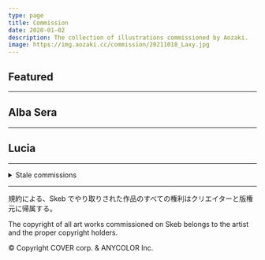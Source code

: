 ```yaml
---
type: page
title: Commission
date: 2020-01-02
description: The collection of illustrations commissioned by Aozaki.
image: https://img.aozaki.cc/commission/20211018_Laxy.jpg
---
```



## Featured

<Featured Featured="true" />

---

## Alba Sera

<List Character="sera" />

---

## Lucia

<List Character="lucia" />

---

<details>
<summary>Stale commissions</summary>

## Tokomachi

<Stale Character="tkmt" />

## Kanaut Nishe

<Stale Character="nishe" />

</details>

---

<div className="text-center text-xs">

規約による、Skeb でやり取りされた作品のすべての権利はクリエイターと版権元に帰属する。

The copyright of all art works commissioned on Skeb belongs to the artist and the proper copyright holders.

© Copyright COVER corp. & ANYCOLOR Inc.

</div>
